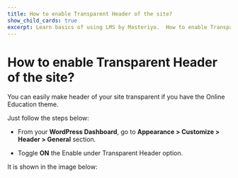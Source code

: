 ---
title: How to enable Transparent Header of the site?
show_child_cards: true
excerpt: Learn basics of using LMS by Masteriyo.  How to enable Transparent Header of the site.
---

#  How to enable Transparent Header of the site?

You can easily make header of your site transparent if you have the Online Education theme.

Just follow the steps below:

- From your **WordPress Dashboard**, go to **Appearance > Customize > Header > General** section.

- Toggle **ON** the Enable under Transparent Header option.

It is shown in the image below:
